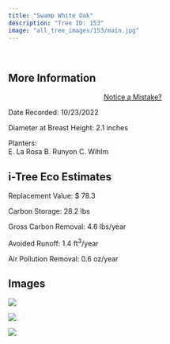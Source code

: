 ```yaml
---
title: "Swamp White Oak"
description: "Tree ID: 153"
image: "all_tree_images/153/main.jpg"
---
```


<br>

## **More Information**
::: column-margin
<center><a class="button" href="https://forms.gle/W6f5nwYxrM33hF4f7">Notice a Mistake?</a></center>
:::


Date Recorded:  10/23/2022

Diameter at Breast Height:  2.1  inches

Planters:  
E. La Rosa
B. Runyon
C. Wihlm

## **i-Tree Eco Estimates**


 Replacement Value: $ 78.3

 Carbon Storage:  28.2  lbs

 Gross Carbon Removal:  4.6  lbs/year

 Avoided Runoff:  1.4  ft<sup>3</sup>/year

 Air Pollution Removal:  0.6  oz/year

## **Images**


 ![](all_tree_images/153/IMG_6929.jpg)

 ![](all_tree_images/153/IMG_6930.jpg)

 ![](all_tree_images/153/main.jpg)
